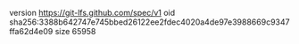version https://git-lfs.github.com/spec/v1
oid sha256:3388b642747e745bbed26122ee2fdec4020a4de97e3988669c9347ffa62d4e09
size 65958
